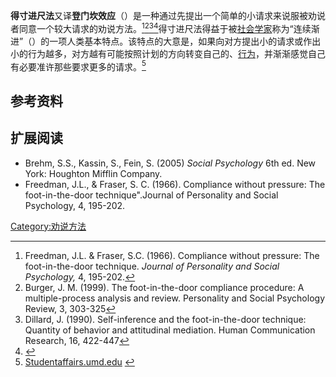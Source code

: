'''得寸进尺法'''又译'''登门坎效应'''（{{lang-en|Foot-in-the-door technique}}）是一种通过先提出一个简单的小请求来说服被劝说者同意一个较大请求的劝说方法。<ref name="Freedman">Freedman, J.L. & Fraser, S.C. (1966). Compliance without pressure: The foot-in-the-door technique. ''Journal of Personality and Social Psychology,'' 4, 195-202.</ref><ref>Burger, J. M. (1999). The foot-in-the-door compliance procedure: A multiple-process analysis and review. Personality and Social Psychology Review, 3, 303-325</ref><ref>Dillard, J. (1990). Self-inference and the foot-in-the-door technique: Quantity of behavior and attitudinal mediation. Human Communication Research, 16, 422-447</ref><ref>{{Cite web|title=登門檻效應|url=https://wiki.mbalib.com/zh-tw/%E7%99%BB%E9%97%A8%E5%9D%8E%E6%95%88%E5%BA%94|accessdate=2019-08-09|author=|date=|format=|work=wiki.mbalib.com|publisher=|language=|archive-date=2020-08-21|archive-url=https://web.archive.org/web/20200821105337/https://wiki.mbalib.com/zh-tw/%E7%99%BB%E9%97%A8%E5%9D%8E%E6%95%88%E5%BA%94|dead-url=no}}</ref>得寸进尺法得益于被[[社会科学|社会学家]]称为“连续渐进”（{{lang|en|successive approximations}}）的一项人类基本特点。该特点的大意是，如果向对方提出小的请求或作出小的行为越多，对方越有可能按照计划的方向转变自己的{{tsl|en|Attitude change|态度转变|态度}}、[[行为|行为]]，并渐渐感觉自己有必要准许那些要求更多的请求。<ref>[http://www.studentaffairs.umd.edu/groups/foot.html Studentaffairs.umd.edu] {{webarchive |url=https://web.archive.org/web/20100530162948/http://www.studentaffairs.umd.edu/groups/foot.html |date=2010-05-30 }}</ref>

==参考资料==
{{reflist}}

==扩展阅读==
* Brehm, S.S., Kassin, S., Fein, S. (2005) ''Social Psychology'' 6th ed. New York: Houghton Mifflin Company.{{Page needed|date=October 2010}}
*Freedman, J.L., & Fraser, S. C. (1966). Compliance without pressure: The foot-in-the-door technique".Journal of Personality and Social Psychology, 4, 195-202.

{{社会学小作品}}{{SocialPsychology}}
[[Category:劝说方法|Category:劝说方法]]
